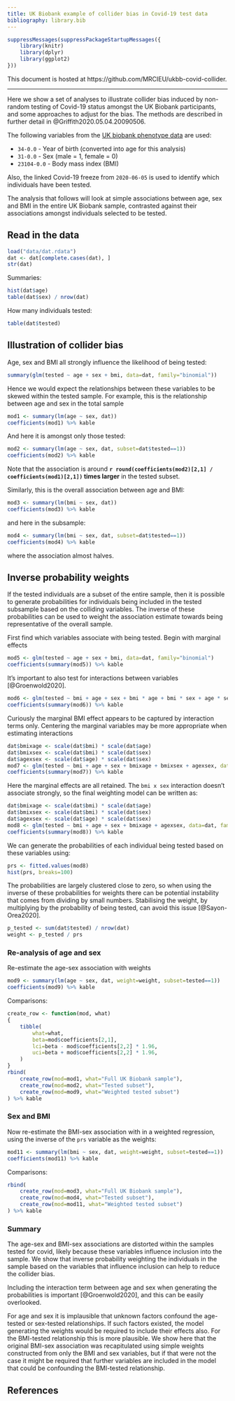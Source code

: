 ```yaml
---
title: UK Biobank example of collider bias in Covid-19 test data
bibliography: library.bib
---
```


```r
suppressMessages(suppressPackageStartupMessages({
	library(knitr)
	library(dplyr)
	library(ggplot2)
}))
```

This document is hosted at https://github.com/MRCIEU/ukbb-covid-collider.

---

Here we show a set of analyses to illustrate collider bias induced by non-random testing of Covid-19 status amongst the UK Biobank participants, and some approaches to adjust for the bias. The methods are described in further detail in @Griffith2020.05.04.20090506.

The following variables from the [UK biobank phenotype data](http://biobank.ctsu.ox.ac.uk/crystal/) are used:

- `34-0.0` - Year of birth (converted into age for this analysis)
- `31-0.0` - Sex (male = 1, female = 0)
- `23104-0.0` - Body mass index (BMI)

Also, the linked Covid-19 freeze from `2020-06-05` is used to identify which individuals have been tested.

The analysis that follows will look at simple associations between age, sex and BMI in the entire UK Biobank sample, contrasted against their associations amongst individuals selected to be tested.


## Read in the data

```r
load("data/dat.rdata")
dat <- dat[complete.cases(dat), ]
str(dat)
```

Summaries:

```r
hist(dat$age)
table(dat$sex) / nrow(dat)
```

How many individuals tested:

```r
table(dat$tested)
```

## Illustration of collider bias
Age, sex and BMI all strongly influence the likelihood of being tested:

```r
summary(glm(tested ~ age + sex + bmi, data=dat, family="binomial"))
```

Hence we would expect the relationships between these variables to be skewed within the tested sample. For example, this is the relationship between age and sex in the total sample

```r
mod1 <- summary(lm(age ~ sex, dat))
coefficients(mod1) %>% kable
```

And here it is amongst only those tested:

```r
mod2 <- summary(lm(age ~ sex, dat, subset=dat$tested==1))
coefficients(mod2) %>% kable
```

Note that the association is around **`r round(coefficients(mod2)[2,1] / coefficients(mod1)[2,1])` times larger** in the tested subset.

Similarly, this is the overall association between age and BMI:

```r
mod3 <- summary(lm(bmi ~ sex, dat))
coefficients(mod3) %>% kable
```

and here in the subsample:

```r
mod4 <- summary(lm(bmi ~ sex, dat, subset=dat$tested==1))
coefficients(mod4) %>% kable
```

where the association almost halves.


## Inverse probability weights

If the tested individuals are a subset of the entire sample, then it is possible to generate probabilities for individuals being included in the tested subsample based on the colliding variables. The inverse of these probabilities can be used to weight the association estimate towards being representative of the overall sample.

First find which variables associate with being tested. Begin with marginal effects

```r
mod5 <- glm(tested ~ age + sex + bmi, data=dat, family="binomial")
coefficients(summary(mod5)) %>% kable
```

It's important to also test for interactions between variables [@Groenwold2020].

```r
mod6 <- glm(tested ~ bmi + age + sex + bmi * age + bmi * sex + age * sex, data=dat, family="binomial")
coefficients(summary(mod6)) %>% kable
```

Curiously the marginal BMI effect appears to be captured by interaction terms only. Centering the marginal variables may be more appropriate when estimating interactions

```r
dat$bmixage <- scale(dat$bmi) * scale(dat$age)
dat$bmixsex <- scale(dat$bmi) * scale(dat$sex)
dat$agexsex <- scale(dat$age) * scale(dat$sex)
mod7 <- glm(tested ~ bmi + age + sex + bmixage + bmixsex + agexsex, data=dat, family="binomial")
coefficients(summary(mod7)) %>% kable
```

Here the marginal effects are all retained. The `bmi x sex` interaction doesn't associate strongly, so the final weighting model can be written as:

```r
dat$bmixage <- scale(dat$bmi) * scale(dat$age)
dat$bmixsex <- scale(dat$bmi) * scale(dat$sex)
dat$agexsex <- scale(dat$age) * scale(dat$sex)
mod8 <- glm(tested ~ bmi + age + sex + bmixage + agexsex, data=dat, family="binomial")
coefficients(summary(mod8)) %>% kable
```

We can generate the probabilities of each individual being tested based on these variables using:

```r
prs <- fitted.values(mod8)
hist(prs, breaks=100)
```

The probabilities are largely clustered close to zero, so when using the inverse of these probabilities for weights there can be potential instability that comes from dividing by small numbers. Stabilising the weight, by multiplying by the probability of being tested, can avoid this issue [@Sayon-Orea2020].

```r
p_tested <- sum(dat$tested) / nrow(dat)
weight <- p_tested / prs
```


### Re-analysis of age and sex


Re-estimate the age-sex association with weights

```r
mod9 <- summary(lm(age ~ sex, dat, weight=weight, subset=tested==1))
coefficients(mod9) %>% kable
```

Comparisons:

```r
create_row <- function(mod, what)
{
	tibble(
		what=what,
		beta=mod$coefficients[2,1],
		lci=beta - mod$coefficients[2,2] * 1.96,
		uci=beta + mod$coefficients[2,2] * 1.96,
	)
}
rbind(
	create_row(mod=mod1, what="Full UK Biobank sample"),
	create_row(mod=mod2, what="Tested subset"),
	create_row(mod=mod9, what="Weighted tested subset")
) %>% kable
```

### Sex and BMI


Now re-estimate the BMI-sex association with in a weighted regression, using the inverse of the `prs` variable as the weights:

```r
mod11 <- summary(lm(bmi ~ sex, dat, weight=weight, subset=tested==1))
coefficients(mod11) %>% kable
```

Comparisons:

```r
rbind(
	create_row(mod=mod3, what="Full UK Biobank sample"),
	create_row(mod=mod4, what="Tested subset"),
	create_row(mod=mod11, what="Weighted tested subset")
) %>% kable
```

### Summary

The age-sex and BMI-sex associations are distorted within the samples tested for covid, likely because these variables influence inclusion into the sample. We show that inverse probability weighting the individuals in the sample based on the variables that influence inclusion can help to reduce the collider bias. 

Including the interaction term between age and sex when generating the probabilities is important [@Groenwold2020], and this can be easily overlooked.

For age and sex it is implausible that unknown factors confound the age-tested or sex-tested relationships. If such factors existed, the model generating the weights would be required to include their effects also. For the BMI-tested relationship this is more plausible. We show here that the original BMI-sex association was recapitulated using simple weights constructed from only the BMI and sex variables, but if that were not the case it might be required that further variables are included in the model that could be confounding the BMI-tested relationship.


## References
